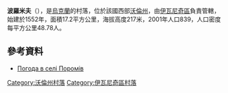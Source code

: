 {{coord|50|45|10|N|24|4|46|E|scale:30000|display=title}}

'''波羅米夫'''（{{lang-uk|Поромів}}），是[[烏克蘭|烏克蘭]]的村落，位於該國西部[[沃倫州|沃倫州]]，由[[伊瓦尼奇區|伊瓦尼奇區]]負責管轄，始建於1552年，面積17.2平方公里，海拔高度217米，2001年人口839，人口密度每平方公里48.78人。

==參考資料==
* [http://weather.in.ua/ua/volynskaja/21346 Погода в селі Поромів] {{Wayback|url=http://weather.in.ua/ua/volynskaja/21346 |date=20160305215353 }}

[[Category:沃倫州村落|Category:沃倫州村落]]
[[Category:伊瓦尼奇區村落|Category:伊瓦尼奇區村落]]


{{Volyn-geo-stub}}